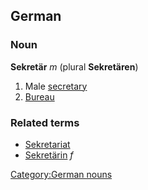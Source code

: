 ==German==
===Noun===
'''Sekretär''' ''m'' (plural '''Sekretären''')
#Male [[secretary]]
#[[bureau|Bureau]]

===Related terms===
*[[Sekretariat]]
*[[Sekretärin]] ''f''

[[Category:German nouns]]